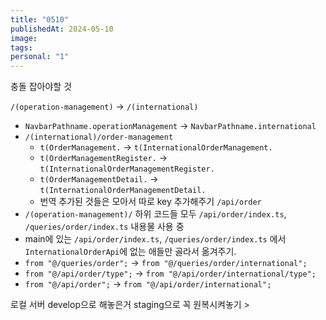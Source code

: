 ```yaml
---
title: "0510"
publishedAt: 2024-05-10
image: 
tags: 
personal: "1"
---
```


충돌 잡아야할 것

`/(operation-management)` -> `/(international)`
- `NavbarPathname.operationManagement` -> `NavbarPathname.international`
- `/(international)/order-management`
	- `t(OrderManagement.` -> `t(InternationalOrderManagement.`
	- `t(OrderManagementRegister.` -> `t(InternationalOrderManagementRegister.`
	- `t(OrderManagementDetail.` -> `t(InternationalOrderManagementDetail.` 
	- 번역 추가된 것들은 모아서 따로 key 추가해주기
`/api/order`
- `/(operation-management)/` 하위 코드들 모두 `/api/order/index.ts`, `/queries/order/index.ts` 내용물 사용 중
- main에 있는 `/api/order/index.ts`, `/queries/order/index.ts` 에서 `InternationalOrderApi`에 없는 애들만 골라서 옮겨주기.
- `from "@/queries/order";` -> `from "@/queries/order/international";`
- `from "@/api/order/type";` -> `from "@/api/order/international/type";`
- `from "@/api/order";` -> `from "@/api/order/international";`


로컬 서버 develop으로 해놓은거 staging으로 꼭 원복시켜놓기 >